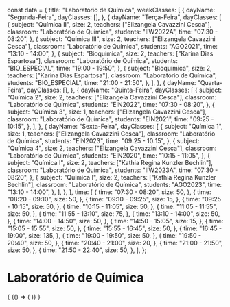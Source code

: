 const data = {
  title: "Laboratório de Química",
  weekClasses: [
    {
      dayName: "Segunda-Feira",
      dayClasses: [],
    },
    {
      dayName: "Terça-Feira",
      dayClasses: [
        {
          subject: "Química II",
          size: 2,
          teachers: ["Elizangela Cavazzini Cesca"],
          classroom: "Laboratório de Química",
          students: "IIW2022A",
          time: "07:30 - 08:20",
        },
        {
          subject: "Química III",
          size: 2,
          teachers: ["Elizangela Cavazzini Cesca"],
          classroom: "Laboratório de Química",
          students: "AGO2021",
          time: "13:10 - 14:00",
        },
        {
          subject: "Bioquímica",
          size: 2,
          teachers: ["Karina Dias Espartosa"],
          classroom: "Laboratório de Química",
          students: "BIO_ESPECIAL",
          time: "19:00 - 19:50",
        },
        {
          subject: "Bioquímica",
          size: 2,
          teachers: ["Karina Dias Espartosa"],
          classroom: "Laboratório de Química",
          students: "BIO_ESPECIAL",
          time: "21:00 - 21:50",
        },
      ],
    },
    {
      dayName: "Quarta-Feira",
      dayClasses: [],
    },
    {
      dayName: "Quinta-Feira",
      dayClasses: [
        {
          subject: "Química 2",
          size: 2,
          teachers: ["Elizangela Cavazzini Cesca"],
          classroom: "Laboratório de Química",
          students: "EIN2022",
          time: "07:30 - 08:20",
        },
        {
          subject: "Química 3",
          size: 1,
          teachers: ["Elizangela Cavazzini Cesca"],
          classroom: "Laboratório de Química",
          students: "EIN2021",
          time: "09:25 - 10:15",
        },
      ],
    },
    {
      dayName: "Sexta-Feira",
      dayClasses: [
        {
          subject: "Química 1",
          size: 1,
          teachers: ["Elizangela Cavazzini Cesca"],
          classroom: "Laboratório de Química",
          students: "EIN2023",
          time: "09:25 - 10:15",
        },
        {
          subject: "Química 4",
          size: 2,
          teachers: ["Elizangela Cavazzini Cesca"],
          classroom: "Laboratório de Química",
          students: "EIN2020",
          time: "10:15 - 11:05",
        },
        {
          subject: "Química I",
          size: 2,
          teachers: ["Kathia Regina Kunzler Bechlin"],
          classroom: "Laboratório de Química",
          students: "IIW2023A",
          time: "07:30 - 08:20",
        },
        {
          subject: "Química I",
          size: 2,
          teachers: ["Kathia Regina Kunzler Bechlin"],
          classroom: "Laboratório de Química",
          students: "AGO2023",
          time: "13:10 - 14:00",
        },
      ],
    },
  ],
  time: [
    {
      time: "07:30 - 08:20",
      size: 50,
    },
    {
      time: "08:20 - 09:10",
      size: 50,
    },
    {
      time: "09:10 - 09:25",
      size: 15,
    },
    {
      time: "09:25 - 10:15",
      size: 50,
    },
    {
      time: "10:15 - 11:05",
      size: 50,
    },
    {
      time: "11:05 - 11:55",
      size: 50,
    },
    {
      time: "11:55 - 13:10",
      size: 75,
    },
    {
      time: "13:10 - 14:00",
      size: 50,
    },
    {
      time: "14:00 - 14:50",
      size: 50,
    },
    {
      time: "14:50 - 15:05",
      size: 15,
    },
    {
      time: "15:05 - 15:55",
      size: 50,
    },
    {
      time: "15:55 - 16:45",
      size: 50,
    },
    {
      time: "16:45 - 19:00",
      size: 135,
    },
    {
      time: "19:00 - 19:50",
      size: 50,
    },
    {
      time: "19:50 - 20:40",
      size: 50,
    },
    {
      time: "20:40 - 21:00",
      size: 20,
    },
    {
      time: "21:00 - 21:50",
      size: 50,
    },
    {
      time: "21:50 - 22:40",
      size: 50,
    },
  ],
};

# Laboratório de Química

<div>
  {
    <BrowserOnly>
      {() => (
        <Grid
          title={data.title}
          weekClasses={data.weekClasses}
          time={data.time}
        />
      )}
    </BrowserOnly>
  }
</div>

